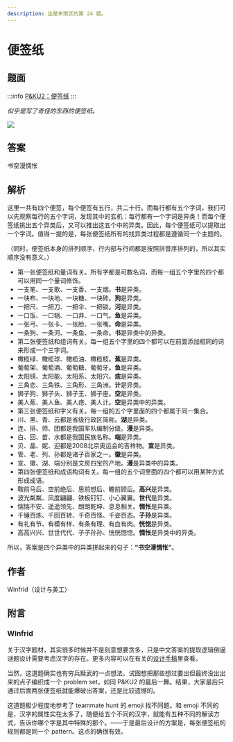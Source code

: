 ```yaml
---
description: 这是芈雨区的第 24 题。
---
```


# 便签纸

## 题面

:::info
[P&KU2：便签纸](https://pnku2.pkupuzzle.art/#/game/miyu/prob_24)
:::

_似乎是写了奇怪的东西的便签纸。_

![](./24-bian-qian-zhi.assets/image_1.webp)

## 答案

书空漫惆怅

## 解析

这里一共有四个便签，每个便签有五行，共二十行。而每行都有五个字词，我们可以先观察每行的五个字词，发现其中的玄机：每行都有一个字词是异类！而每个便签纸挑出五个异类后，又可以推出这五个中的异类。因此，每个便签纸可以提取出一个字词。值得一提的是，每张便签纸所有的找异类过程都是遵循同一个主题的。

（同时，便签纸本身的排列顺序，行内部与行间都是按照拼音序排列的，所以其实顺序没有意义。）

- 第一张便签纸和量词有关。所有字都是可数名词，而每一组五个字里的四个都可以用同一个量词修饰。
- 一支笔、一支歌、一支香、一支烟。**书**是异类。
- 一块布、一块地、一块糖、一块砖。**狗**是异类。
- 一把尺、一把刀、一把伞、一把锁。**河**是异类。
- 一口饭、一口锅、一口井、一口气。**鱼**是异类。
- 一张弓、一张卡、一张脸、一张嘴。**命**是异类。
- 一条狗、一条河、一条鱼、一条命。**书**是异类中的异类。
- 第二张便签纸和组词有关。每一组五个字里的四个都可以在前面添加相同的词来形成一个三字词。
- 橄榄绿、橄榄球、橄榄油、橄榄枝。**蕉**是异类。
- 葡萄架、葡萄酒、葡萄糖、葡萄牙。**鱼**是异类。
- 太阳镜、太阳能、太阳系、太阳穴。**痣**是异类。
- 三角恋、三角铁、三角形、三角洲。**计**是异类。
- 狮子狗、狮子头、狮子王、狮子座。**空**是异类。
- 美人蕉、美人鱼、美人痣、美人计。**空**是异类中的异类。
- 第三张便签纸和字义有关。每一组的五个字里面的四个都属于同一集合。
- 川、黑、青、云都是省级行政区简称。**湖**是异类。
- 连、排、师、团都是我国军队编制分级。**漫**是异类。
- 白、回、苗、水都是我国民族名称。**端**是异类。
- 贝、晶、妮、迎都是2008北京奥运会的吉祥物。**宣**是异类。
- 管、老、列、孙都是诸子百家之一。**徽**是异类。
- 宣、徽、湖、端分别是文房四宝的产地。**漫**是异类中的异类。
- 第四张便签纸和成语构词有关。每一组的五个词里面的四个都可以用某种方式形成成语。
- 鞍前马后、空前绝后、思前想后、瞻前顾后。**高兴**是异类。
- 波光粼粼、风度翩翩、铁板钉钉、小心翼翼。**世代**是异类。
- 惴惴不安、遥遥领先、朗朗乾坤、息息相关。**惆怅**是异类。
- 千锤百炼、千回百转、千奇百怪、千姿百态。**子孙**是异类。
- 有礼有节、有模有样、有条有理、有血有肉。**恍惚**是异类。
- 高高兴兴、世世代代、子子孙孙、恍恍惚惚。**惆怅**是异类中的异类。

所以，答案是四个异类中的异类拼起来的句子：**“书空漫惆怅”**。

## 作者

Winfrid（设计与美工）

## 附言

### Winfrid

关于汉字题材，其实很多时候并不是刻意想要贪多，只是中文答案的提取逻辑倒逼谜题设计需要考虑汉字的存在。更多内容可以在有关的[设计手稿](../../03-she-ji-shou-gao/02-zhong-wen-da-an.mdx)里查看。

当然，这道题确实也有穷兵黩武的一点想法，试图想把那些想过要出但最终没出出来的点子编织成一个 problem set，如同 P&KU2 的最后一舞。结果，大家最后只通过后面两张便签纸就能爆破出答案，还是比较遗憾的。

这道题极少程度地参考了 teammate hunt 的 emoji 找不同题。和 emoji 不同的是，汉字的属性实在太多了，随便给五个不同的汉字，就能有五种不同的解读方式，告诉你哪个字是其中特殊的那个。——于是最后设计的方案是，每张便签纸的规则都是同一个 pattern。这点的确很有效。

